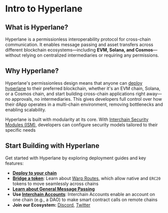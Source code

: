 # Intro to Hyperlane

## What is Hyperlane?

Hyperlane is a permissionless interoperability protocol for cross-chain communication. It enables message passing and asset transfers across different blockchain ecosystems—including **EVM, Solana, and Cosmos**—without relying on centralized intermediaries or requiring any permissions.

## Why Hyperlane?

Hyperlane's permissionless design means that anyone can [deploy hyperlane](https://docs.hyperlane.xyz/docs/deploy-hyperlane) to their preferred blockchain, whether it's an EVM chain, Solana, or a Cosmos chain, and start building cross-chain applications right away—no approvals, no intermediaries. This gives developers full control over how their dApp operates in a multi-chain environment, removing bottlenecks and enabling scalability.

Hyperlane is built with modularity at its core. With [Interchain Security Modules (ISM)](https://docs.hyperlane.xyz/docs/protocol/ISM/modular-security), developers can configure security models tailored to their specific needs

## Start Building with Hyperlane

Get started with Hyperlane by exploring deployment guides and key features:

- **[Deploy to your chain](/deploy-hyperlane.mdx)**
- **[Bridge a token](/guides/deploy-warp-route.mdx)**: Learn about [Warp Routes](https://docs.hyperlane.xyz/docs/protocol/warp-routes/warp-routes-overview), which allow native and `ERC20` tokens to move seamlessly across chains
- **[Learn about General Message Passing](./reference/messaging/send.mdx)**
- **Use [Interchain Accounts](https://docs.hyperlane.xyz/docs/reference/applications/interchain-account)**: Interchain Accounts enable an account on one chain (e.g., a DAO) to make smart contract calls on remote chains
- **Join our Ecosystem:** [Discord](https://discord.com/invite/hyperlane), [Twitter](https://x.com/hyperlane)
